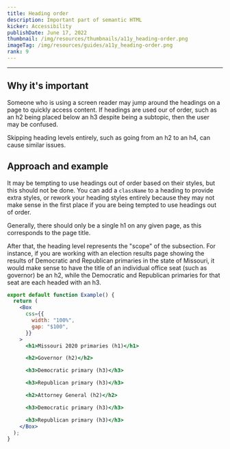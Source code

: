 ```yaml
---
title: Heading order
description: Important part of semantic HTML
kicker: Accessibility
publishDate: June 17, 2022
thumbnail: /img/resources/thumbnails/a11y_heading-order.png
imageTag: /img/resources/guides/a11y_heading-order.png
rank: 9
---
```


---

## Why it's important

Someone who is using a screen reader may jump around the headings on a page to quickly access content. If headings are used our of order, such as an h2 being placed below an h3 despite being a subtopic, then the user may be confused.

Skipping heading levels entirely, such as going from an h2 to an h4, can cause similar issues.

## Approach and example

It may be tempting to use headings out of order based on their styles, but this should not be done. You can add a `className` to a heading to provide extra styles, or rework your heading styles entirely because they may not make sense in the first place if you are being tempted to use headings out of order.

Generally, there should only be a single h1 on any given page, as this corresponds to the page title.

After that, the heading level represents the "scope" of the subsection. For instance, if you are working with an election results page showing the results of Democratic and Republican primaries in the state of Missouri, it would make sense to have the title of an individual office seat (such as governor) be an h2, while the Democratic and Republican primaries for that seat are each headed with an h3.

```jsx withPreview
export default function Example() {
  return (
    <Box
      css={{
        width: "100%",
        gap: "$100",
      }}
    >
      <h1>Missouri 2020 primaries (h1)</h1>

      <h2>Governor (h2)</h2>

      <h3>Democratic primary (h3)</h3>

      <h3>Republican primary (h3)</h3>

      <h2>Attorney General (h2)</h2>

      <h3>Democratic primary (h3)</h3>

      <h3>Republican primary (h3)</h3>
    </Box>
  );
}
```
